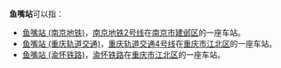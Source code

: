 '''鱼嘴站'''可以指：
*[[鱼嘴站_(南京地铁)|鱼嘴站 (南京地铁)]]，[[南京地铁|南京地铁]][[南京地铁2号线|2号线]]在[[南京市|南京市]][[建邺区|建邺区]]的一座车站。
*[[鱼嘴站_(重庆轨道交通)|鱼嘴站 (重庆轨道交通)]]，[[重庆轨道交通|重庆轨道交通]][[重庆轨道交通4号线|4号线]]在[[重庆市|重庆市]][[江北区_(重庆市)|江北区]]的一座车站。
*[[鱼嘴站_(渝怀铁路)|鱼嘴站 (渝怀铁路)]]，[[渝怀铁路|渝怀铁路]]在[[重庆市|重庆市]][[江北区_(重庆市)|江北区]]的一座车站。

{{disambiguation|Cat=三字車站名消歧義}}